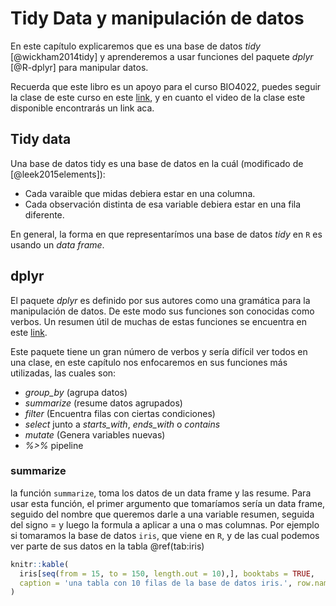 # Tidy Data y manipulación de datos {#tidydata}

En este capítulo explicaremos que es una base de datos *tidy* [@wickham2014tidy] y  aprenderemos a usar funciones del paquete *dplyr* [@R-dplyr] para manipular datos.

Recuerda que este libro es un apoyo para el curso BIO4022, puedes seguir la clase de este curso en este [link](https://derek-corcoran-barrios.github.io/Clase1/Clase1TidyData), y en cuanto el video de la clase este disponible encontrarás un link aca.

## Tidy data

Una base de datos tidy es una base de datos en la cuál (modificado de [@leek2015elements]):

* Cada varaible que midas debiera estar en una columna.
* Cada observación distinta de esa variable debiera estar en una fila diferente.

En general, la forma en que representarímos una base de datos *tidy* en `R` es usando un *data frame*. 

## dplyr

El paquete *dplyr* es definido por sus autores como una gramática para la manipulación de datos. De este modo sus funciones son conocidas como verbos. Un resumen útil de muchas de estas funciones se encuentra en este [link](https://www.rstudio.com/wp-content/uploads/2015/02/data-wrangling-cheatsheet.pdf).

Este paquete tiene un gran número de verbos y sería difícil ver todos en una clase, en este capítulo nos enfocaremos en sus funciones más utilizadas, las cuales son:

- *group_by* (agrupa datos)
- *summarize* (resume datos agrupados)
- *filter* (Encuentra filas con ciertas condiciones)
- *select* junto a *starts_with*, *ends_with* o *contains*
- *mutate* (Genera variables nuevas)
- *%>%* pipeline

### summarize

la función `summarize`, toma los datos de un data frame y las resume. Para usar esta función, el primer argumento que tomaríamos sería un data frame, seguido del nombre que queremos darle a una variable resumen, seguida del signo = y luego la formula a aplicar a una o mas columnas. Por ejemplo si tomaramos la base de datos `iris`, que viene en `R`, y de las cual podemos ver parte de sus datos en la tabla \@ref(tab:iris)

```r
knitr::kable(
  iris[seq(from = 15, to = 150, length.out = 10),], booktabs = TRUE,
  caption = 'una tabla con 10 filas de la base de datos iris.', row.names = FALSE
)
```

